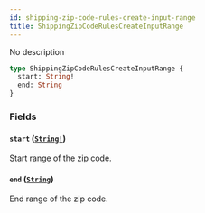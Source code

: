 ```yaml
---
id: shipping-zip-code-rules-create-input-range
title: ShippingZipCodeRulesCreateInputRange
---
```


No description

```graphql
type ShippingZipCodeRulesCreateInputRange {
  start: String!
  end: String
}
```

### Fields

#### `start` ([`String!`](/api-reference/scalars/string.mdx))

Start range of the zip code.

#### `end` ([`String`](/api-reference/scalars/string.mdx))

End range of the zip code.
